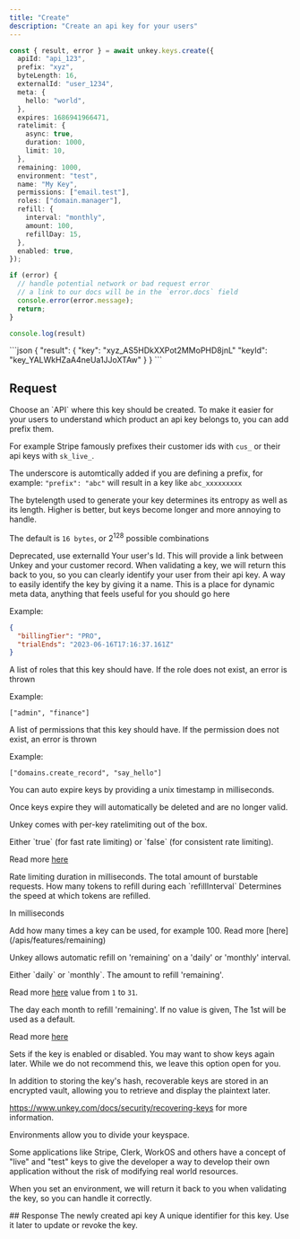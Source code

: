 ```yaml
---
title: "Create"
description: "Create an api key for your users"
---
```


<RequestExample>

```ts
const { result, error } = await unkey.keys.create({
  apiId: "api_123",
  prefix: "xyz",
  byteLength: 16,
  externalId: "user_1234",
  meta: {
    hello: "world",
  },
  expires: 1686941966471,
  ratelimit: {
    async: true,
    duration: 1000,
    limit: 10,
  },
  remaining: 1000,
  environment: "test",
  name: "My Key",
  permissions: ["email.test"],
  roles: ["domain.manager"],
  refill: {
    interval: "monthly",
    amount: 100,
    refillDay: 15,
  },
  enabled: true,
});

if (error) {
  // handle potential network or bad request error
  // a link to our docs will be in the `error.docs` field
  console.error(error.message);
  return;
}

console.log(result)

```

</RequestExample>

<ResponseExample>
```json
{
  "result": {
    "key": "xyz_AS5HDkXXPot2MMoPHD8jnL"
    "keyId": "key_YALWkHZaA4neUa1JJoXTAw"
	}
}
```

</ResponseExample>


## Request

<ParamField body="apiId" type="string" required>
  Choose an `API` where this key should be created.
</ParamField>

<ParamField body="prefix" type="string" >
To make it easier for your users to understand which product an api key belongs to, you can add prefix them.

For example Stripe famously prefixes their customer ids with `cus_` or their api keys with `sk_live_`.

The underscore is automtically added if you are defining a prefix, for example: `"prefix": "abc"` will result in a key like `abc_xxxxxxxxx`

</ParamField>

<ParamField body="byteLength" type="int" default={16} >
The bytelength used to generate your key determines its entropy as well as its length.
Higher is better, but keys become longer and more annoying to handle.

The default is `16 bytes`, or 2<sup>128</sup> possible combinations

 </ParamField>

 <ParamField body="ownerId" type="string" deprecated >
     Deprecated, use externalId
  </ParamField>
  <ParamField body="externalId" type="string" >
      Your user's Id. This will provide a link between Unkey and your customer record.
      When validating a key, we will return this back to you, so you can clearly identify your user from their api key.
   </ParamField>
<ParamField body="name" type="string" >
 A way to easily identify the key by giving it a name.
</ParamField>

<ParamField body="meta" type="object" >
This is a place for dynamic meta data, anything that feels useful for you should go here

Example:

```json
{
  "billingTier": "PRO",
  "trialEnds": "2023-06-16T17:16:37.161Z"
}
```

</ParamField>
<ParamField body="roles" type="string[]" >
A list of roles that this key should have. If the role does not exist, an error is thrown

Example:

```
["admin", "finance"]
```
</ParamField>
<ParamField body="permissions" type="string[]" >
A list of permissions that this key should have. If the permission does not exist, an error is thrown

Example:

```
["domains.create_record", "say_hello"]
```
</ParamField>
<ParamField body="expires" type="int" >
  You can auto expire keys by providing a unix timestamp in milliseconds.

Once keys expire they will automatically be deleted and are no longer valid.

</ParamField>

<ParamField body="ratelimit" type="Object" >

Unkey comes with per-key ratelimiting out of the box.

  <Expandable title="properties">

  <ParamField body="async" type="boolean" default={true} required>
  Either `true` (for fast rate limiting) or `false` (for consistent rate limiting).

Read more [here](/apis/features/ratelimiting)

  </ParamField>
    <ParamField body="duration" type="int" required>
  Rate limiting duration in milliseconds.

  </ParamField>
  <ParamField body="limit" type="int" required>
  The total amount of burstable requests.

  </ParamField>
  <ParamField body="refillRate" type="int" required>
  How many tokens to refill during each `refillInterval`
  </ParamField>
  <ParamField body="refillInterval" type="int" required>
  Determines the speed at which tokens are refilled.

In milliseconds

  </ParamField>
 </Expandable>
</ParamField>

<ParamField body="remaining" type="number">
  Add how many times a key can be used, for example 100. Read more
  [here](/apis/features/remaining)
</ParamField>

<ParamField body="refill" type="Object" >

Unkey allows automatic refill on 'remaining' on a 'daily' or 'monthly' interval.

  <Expandable title="properties">

  <ParamField body="interval" type="string" required>
  Either `daily` or `monthly`.



  </ParamField>
  <ParamField body="amount" type="int" required>
  The amount to refill 'remaining'.

Read more [here](/apis/features/refill)
  </ParamField>
   <ParamField body="refillDay" type="int">
     value from `1` to `31`.

  The day each month to refill 'remaining'. If no value is given, The 1st will be used as a default.

Read more [here](/apis/features/refill)
  </ParamField>

 </Expandable>
 <ParamField body="enabled" type="boolean" >
  Sets if the key is enabled or disabled.

</ParamField>
<ParamField body="recoverable" type="boolean" >
You may want to show keys again later. While we do not recommend this, we leave this option open for you.

In addition to storing the key's hash, recoverable keys are stored in an encrypted vault, allowing you to retrieve and display the plaintext later.

https://www.unkey.com/docs/security/recovering-keys for more information.

</ParamField>
<ParamField body="environment" type="string" >
Environments allow you to divide your keyspace.

Some applications like Stripe, Clerk, WorkOS and others have a concept of "live" and "test" keys to
give the developer a way to develop their own application without the risk of modifying real world
resources.

When you set an environment, we will return it back to you when validating the key, so you can
handle it correctly.

</ParamField>
</ParamField>
## Response

<ResponseField name="result">
<Expandable title="properties" defaultOpen>

<ResponseField name="key" type="string" required>
  The newly created api key
</ResponseField>

<ResponseField name="keyId" type="string" required>
  A unique identifier for this key. Use it later to update or revoke the key.
</ResponseField>

</Expandable>
</ResponseField>
